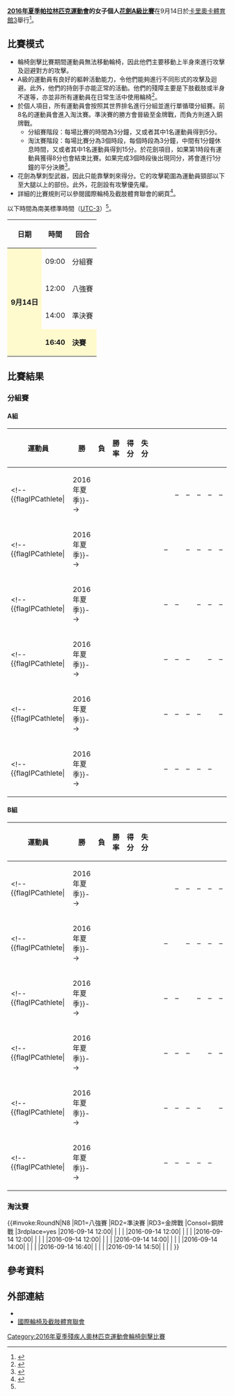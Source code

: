 {{noteTA|G1=Sports}}
{{Infobox Paralympic event
| event       = 女子個人花劍A級
| games       = 2016年夏季
| image       = [[File:Wheelchair_fencing_pictogram_(Paralympics).svg|120px]]
| caption     = 
| venue       = [[卡里奧卡體育館3|卡里奧卡體育館3]]
| dates       = 9月14日
| competitors = 12
| nations     = 9<ref name=qualification>{{Cite web |url=http://www.iwasf.com/iwasf/index.cfm/sports/iwas-wheelchair-fencing/rio-2016-qualification111/ |title=RIO 2016 QUALIFICATION |access-date=2016-09-09 |archive-url=https://web.archive.org/web/20170328060644/http://www.iwasf.com/iwasf/index.cfm/sports/iwas-wheelchair-fencing/rio-2016-qualification111/ |archive-date=2017-03-28 |dead-url=yes }}</ref>
| gold        =  
| goldNPC     =  
| silver      =  
| silverNPC   =  
| bronze      =  
| bronzeNPC   =  
| prev        = [[2012年夏季殘疾人奧林匹克運動會輪椅劍擊女子個人花劍A級比賽|2012]]
| next        = [[2020年夏季殘疾人奧林匹克運動會女子個人花劍A級比賽|2020]]
}}
{{2016年夏季殘疾人奧林匹克運動會輪椅劍擊比賽}}
'''[[2016年夏季帕拉林匹克運動會|2016年夏季帕拉林匹克運動會]]的女子個人[[2016年夏季殘疾人奧林匹克運動會輪椅劍擊比賽|花劍A級比賽]]'''在9月14日於[[卡里奧卡體育館3|卡里奧卡體育館3]]舉行<ref>{{Cite web |url=https://www.rio2016.com/en/paralympics/wheelchair-fencing |title=Paralympic Wheelchair Fencing |accessdate=2016-09-09 |archive-date=2016-09-08 |archive-url=https://web.archive.org/web/20160908184534/https://www.rio2016.com/en/paralympics/wheelchair-fencing |dead-url=no }}</ref>。

== 比賽模式 ==
* 輪椅劍擊比賽期間運動員無法移動輪椅，因此他們主要移動上半身來進行攻擊及迴避對方的攻擊。
* A級的運動員有良好的軀幹活動能力，令他們能夠進行不同形式的攻擊及迴避。此外，他們的持劍手亦能正常的活動。他們的殘障主要是下肢截肢或半身不遂等，亦並非所有運動員在日常生活中使用輪椅<ref name=classify>{{Cite web |url=https://www.paralympic.org/sites/default/files/document/150915170806821_2015_09_15%2BExplanatory%2Bguide%2BClassification_summer%2BFINAL%2B_5.pdf |title=Explanatory guide to Paralympic classification |accessdate=2016-09-09 |archive-date=2016-08-27 |archive-url=https://web.archive.org/web/20160827205502/https://www.paralympic.org/sites/default/files/document/150915170806821_2015_09_15%2BExplanatory%2Bguide%2BClassification_summer%2BFINAL%2B_5.pdf |dead-url=no }}</ref>。
* 於個人項目，所有運動員會按照其世界排名進行分組並進行單循環分組賽。前8名的運動員會進入淘汰賽。準決賽的勝方會晉級至金牌戰，而負方則進入銅牌戰。
** 分組賽階段：每場比賽的時間為3分鐘，又或者其中1名運動員得到5分。
** 淘汰賽階段：每場比賽分為3個時段，每個時段為3分鐘，中間有1分鐘休息時間，又或者其中1名運動員得到15分。於花劍項目，如果第1時段有運動員獲得8分也會結束比賽。如果完成3個時段後出現同分，將會進行1分鐘的平分決勝<ref name=schedule>{{Cite web |url=http://www.paralimpicos.es/publicacion/ficheros/Paralympic%20Explanatory%20Guide%20_%20Wheelchair%20Fencing.pdf |title=Wheelchair Fencing Explanatory Guide |access-date=2016-09-09 |archive-url=https://web.archive.org/web/20160330021441/http://www.paralimpicos.es/publicacion/ficheros/Paralympic%20Explanatory%20Guide%20_%20Wheelchair%20Fencing.pdf |archive-date=2016-03-30 |dead-url=yes }}</ref>。
* 花劍為擊刺型武器，因此只能靠擊刺來得分。它的攻擊範圍為運動員頸部以下至大腿以上的部份。此外，花劍設有攻擊優先權。
* 詳細的比賽規則可以參閱國際輪椅及截肢體育聯會的網頁<ref>{{Cite web |url=http://www.iwasf.com/iwasf/index.cfm/sports/iwas-wheelchair-fencing/rules-documents1/ |title=RULES & DOCUMENTS |accessdate=2016-09-09 |archive-date=2016-09-11 |archive-url=https://archive.is/20160911072702/http://www.iwasf.com/iwasf/index.cfm/sports/iwas-wheelchair-fencing/rules-documents1/ |dead-url=yes }}</ref>。
以下時間為南美標準時間（[[UTC-3|UTC-3]]）<ref name=schedule/>。
{| class="wikitable" style="text-align:center" width=400px
! 日期
! 時間
! 回合
|-
|style=background:lemonchiffon rowspan="4"| '''9月14日''' || 09:00 || 分組賽
|-
| 12:00 || 八強賽
|-
| 14:00 || 準決賽
|-
|style=background:lemonchiffon| '''16:40''' || style=background:lemonchiffon| '''決賽''' 
|}

== 比賽結果 ==
=== 分組賽 ===
==== A組 ====
{| class="wikitable" style="text-align:center;"
!width=200|運動員
!width=50|勝
!width=50|負
!width=50|勝率
!width=50|得分
!width=50|失分
!rowspan=7| 
!width=50|<!--{{flagicon|}}-->
!width=50|<!--{{flagicon|}}-->
!width=50|<!--{{flagicon|}}-->
!width=50|<!--{{flagicon|}}-->
!width=50|<!--{{flagicon|}}-->
!width=50|<!--{{flagicon|}}-->
|-
|align=left| <!--{{flagIPCathlete|[[]]||2016年夏季}}--> ||  ||  ||  ||  ||  || {{n/a}} || – || – || – || – || –
|-
|align=left| <!--{{flagIPCathlete|[[]]||2016年夏季}}--> ||  ||  ||  ||  ||  || – || {{n/a}} || – || – || – || –
|-
|align=left| <!--{{flagIPCathlete|[[]]||2016年夏季}}--> ||  ||  ||  ||  ||  || – || – || {{n/a}} || – || – || –
|-
|align=left| <!--{{flagIPCathlete|[[]]||2016年夏季}}--> ||  ||  ||  ||  ||  || – || – || – || {{n/a}} || – || –
|-
|align=left| <!--{{flagIPCathlete|[[]]||2016年夏季}}--> ||  ||  ||  ||  ||  || – || – || – || – || {{n/a}} || –
|-
|align=left| <!--{{flagIPCathlete|[[]]||2016年夏季}}--> ||  ||  ||  ||  ||  || – || – || – || – || – || {{n/a}}
|}

==== B組 ====
{| class="wikitable" style="text-align:center;"
!width=200|運動員
!width=50|勝
!width=50|負
!width=50|勝率
!width=50|得分
!width=50|失分
!rowspan=7| 
!width=50|<!--{{flagicon|}}-->
!width=50|<!--{{flagicon|}}-->
!width=50|<!--{{flagicon|}}-->
!width=50|<!--{{flagicon|}}-->
!width=50|<!--{{flagicon|}}-->
!width=50|<!--{{flagicon|}}-->
|-
|align=left| <!--{{flagIPCathlete|[[]]||2016年夏季}}--> ||  ||  ||  ||  ||  || {{n/a}} || – || – || – || – || –
|-
|align=left| <!--{{flagIPCathlete|[[]]||2016年夏季}}--> ||  ||  ||  ||  ||  || – || {{n/a}} || – || – || – || –
|-
|align=left| <!--{{flagIPCathlete|[[]]||2016年夏季}}--> ||  ||  ||  ||  ||  || – || – || {{n/a}} || – || – || –
|-
|align=left| <!--{{flagIPCathlete|[[]]||2016年夏季}}--> ||  ||  ||  ||  ||  || – || – || – || {{n/a}} || – || –
|-
|align=left| <!--{{flagIPCathlete|[[]]||2016年夏季}}--> ||  ||  ||  ||  ||  || – || – || – || – || {{n/a}} || –
|-
|align=left| <!--{{flagIPCathlete|[[]]||2016年夏季}}--> ||  ||  ||  ||  ||  || – || – || – || – || – || {{n/a}}
|}

=== 淘汰賽 ===
{{#invoke:RoundN|N8
|RD1=八強賽
|RD2=準決賽
|RD3=金牌戰
|Consol=銅牌戰
|3rdplace=yes
|2016-09-14 12:00| | | | 
|2016-09-14 12:00| | | | 
|2016-09-14 12:00| | | | 
|2016-09-14 12:00| | | | 
|2016-09-14 14:00| | | | 
|2016-09-14 14:00| | | | 
|2016-09-14 16:40| | | | 
|2016-09-14 14:50| | | | 
}}

== 參考資料 ==
{{reflist}}

== 外部連結 ==
* {{Official|https://www.rio2016.com/en/paralympics/wheelchair-fencin}}{{pt}}{{en}}{{es}}{{fr}}
* [https://web.archive.org/web/20080822164112/http://www.iwasf.com/ 國際輪椅及截肢體育聯會]{{en}}

[[Category:2016年夏季殘疾人奧林匹克運動會輪椅劍擊比賽|Category:2016年夏季殘疾人奧林匹克運動會輪椅劍擊比賽]]